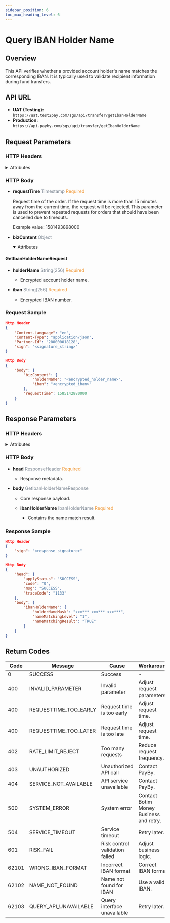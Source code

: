 ```yaml
---
sidebar_position: 6
toc_max_heading_level: 6
---
```



# Query IBAN Holder Name

## Overview
This API verifies whether a provided account holder's name matches the corresponding IBAN. It is typically used to validate recipient information during fund transfers.

## API URL

- **UAT (Testing):** `https://uat.test2pay.com/sgs/api/transfer/getIbanHolderName`
- **Production:** `https://api.payby.com/sgs/api/transfer/getIbanHolderName`


## Request Parameters

### HTTP Headers

<details>
  <summary>Attributes</summary>
  <RequestHeader/>
</details>  

### HTTP Body

- **requestTime**   <font color = ' #7d8793'>Timestamp</font>   <font color = '#f19938'>Required</font>

    Request time of the order. If the request time is more than 15 minutes away from the current time, the request will be rejected. This parameter is used to prevent repeated requests for orders that should have been cancelled due to timeouts.

    Example value: 1581493898000


- **bizContent**   <font color = ' #7d8793'>Object</font>  

  <details open={true}>
  <summary>Attributes</summary>
    <BizContent/>
  </details>


#### GetIbanHolderNameRequest

- **holderName** <font color='#7d8793'>String(256)</font> <font color='#f19938'>Required</font>  
  - Encrypted account holder name.

- **iban** <font color='#7d8793'>String(256)</font> <font color='#f19938'>Required</font>  
  - Encrypted IBAN number.


### Request Sample

```json
Http Header
{
    "Content-Language": "en",
    "Content-Type": "application/json",
    "Partner-Id": "200000018128",
    "sign": "<signature_string>"
}

Http Body
{
    "body": {
        "bizContent": {
            "holderName": "<encrypted_holder_name>",
            "iban": "<encrypted_iban>"
        },
        "requestTime": 1585142880000
    }
}
```


## Response Parameters

### HTTP Headers

<details>
  <summary>Attributes</summary>
  <RequestHeader/>
</details>  

### HTTP Body

- **head** <font color='#7d8793'>ResponseHeader</font> <font color='#f19938'>Required</font>  
  - Response metadata.

- **body** <font color='#7d8793'>GetIbanHolderNameResponse</font>  
  - Core response payload.

  - **ibanHolderName** <font color='#7d8793'>IbanHolderName</font> <font color='#f19938'>Required</font>  
    - Contains the name match result.

### Response Sample

```json
Http Header
{
    "sign": "<response_signature>"
}

Http Body
{
    "head": {
        "applyStatus": "SUCCESS",
        "code": "0",
        "msg": "SUCCESS",
        "traceCode": "1133"
    },
    "body": {
        "ibanHolderName": {
            "holderNameMask": "xxx*** xxx*** xxx***",
            "nameMatchingLevel": "1",
            "nameMatchingResult": "TRUE"
        }
    }
}
```

## Return Codes

| Code  | Message                | Cause                            | Workaround                     |
|-------|------------------------|-----------------------------------|------------------------------|
| 0     | SUCCESS                | Success                           | -                            |
| 400   | INVALID_PARAMETER      | Invalid parameter                 | Adjust request parameters.  |
| 400   | REQUESTTIME_TOO_EARLY | Request time is too early         | Adjust request time.        |
| 400   | REQUESTTIME_TOO_LATER | Request time is too late          | Adjust request time.        |
| 402   | RATE_LIMIT_REJECT     | Too many requests                 | Reduce request frequency.   |
| 403   | UNAUTHORIZED           | Unauthorized API call             | Contact PayBy.              |
| 404   | SERVICE_NOT_AVAILABLE | API service unavailable           | Contact PayBy.              |
| 500   | SYSTEM_ERROR           | System error                      | Contact Botim Money Business and retry.    |
| 504   | SERVICE_TIMEOUT        | Service timeout                   | Retry later.                |
| 601   | RISK_FAIL              | Risk control validation failed    | Adjust business logic.      |
| 62101 | WRONG_IBAN_FORMAT      | Incorrect IBAN format             | Correct IBAN format.        |
| 62102 | NAME_NOT_FOUND         | Name not found for IBAN           | Use a valid IBAN.           |
| 62103 | QUERY_API_UNAVAILABLE  | Query interface unavailable       | Retry later.                |
